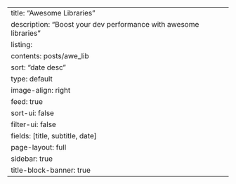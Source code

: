 ---
title: "Awesome Libraries"
description: "Boost your dev performance with awesome libraries"
listing:
  contents: posts/awe_lib
  sort: "date desc"
  type: default
  image-align: right
  feed: true
  sort-ui: false
  filter-ui: false
  fields: [title, subtitle, date]
page-layout: full
sidebar: true
title-block-banner: true
---